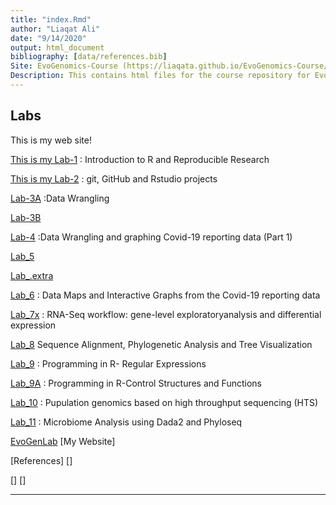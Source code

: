 ```yaml
---
title: "index.Rmd"
author: "Liaqat Ali"
date: "9/14/2020"
output: html_document
bibliography: [data/references.bib]
Site: EvoGenomics-Course (https://liaqata.github.io/EvoGenomics-Course/)
Description: This contains html files for the course repository for Evolutionarey Genomics and Bioinformatics
---
```


## Labs 
This is my web site!

  [This is my Lab-1](Lab_1.html) : Introduction to R and Reproducible Research
  
  [This is my Lab-2](Lab_2.html) : git, GitHub and Rstudio projects
  
  [Lab-3A](Lab-3A.Liaqat.html)   :Data Wrangling
                                 
  [Lab-3B](Lab-3B.html)
  
  [Lab-4](Lab_4.html)           :Data Wrangling and graphing Covid-19 reporting data (Part 1)
  
  [Lab_5](Lab_5)
  
  [Lab_.extra](Lab_5.extra.html)
  
  
  [Lab_6](Lab_6.html)           : Data Maps and Interactive Graphs from the Covid-19 reporting data
  
  [Lab_7x](Lab_7x.html)           : RNA-Seq workflow: gene-level exploratoryanalysis and differential expression

  
  [Lab_8](Lab_8.html)                     Sequence Alignment, Phylogenetic Analysis and Tree Visualization
  
  [Lab_9](Lab_9.html)           : Programming in R- Regular Expressions
  
  [Lab_9A](Lab_9x.html)         : Programming in R-Control Structures and Functions
  
  [ Lab_10](Lab_10.html)        : Pupulation genomics based on high throughput sequencing (HTS)
  
  [Lab_11](Lab_11.html)         : Microbiome Analysis using Dada2 and Phyloseq
  
  [EvoGenLab](EvoGenLab.html)
  [My Website]
  
  
  
 
 
 
 
  [References]
  []
  
  
  
  
  
   
   

[]
[]




---
